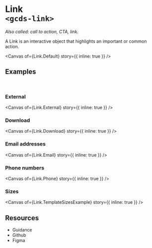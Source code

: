 
<Meta of={Link} name="Overview" />

# Link<br/>`<gcds-link>`

_Also called: call to action, CTA, link._

A Link is an interactive object that highlights an important or common action.

<Canvas
  of={Link.Default}
  story={{ inline: true }}
/>

## Examples
<br/>

### External
<Canvas
  of={Link.External}
  story={{ inline: true }}
/>

### Download
<Canvas
  of={Link.Download}
  story={{ inline: true }}
/>

### Email addresses
<Canvas
  of={Link.Email}
  story={{ inline: true }}
/>

### Phone numbers
<Canvas
  of={Link.Phone}
  story={{ inline: true }}
/>


### Sizes
<Canvas
  of={Link.TemplateSizesExample}
  story={{ inline: true }}
/>

## Resources

<ul>
  <li>
    <gcds-link href="https://design-system.alpha.canada.ca/en/components/link/" target="_blank">Guidance</gcds-link>
  </li>
  <li>
    <gcds-link href="https://github.com/cds-snc/gcds-components/tree/main/packages/web/src/components/gcds-link" target="_blank">Github</gcds-link>
  </li>
  <li>
    <gcds-link href="https://www.figma.com/file/mh2maMG2NBtk41k1O1UGHV/Canadian-Digital-Service%E2%80%A8---GC-Design-System?node-id=817-4607&t=CvcydrJWvNLwlAvY-0" target="_blank">Figma</gcds-link>
  </li>
</ul>
